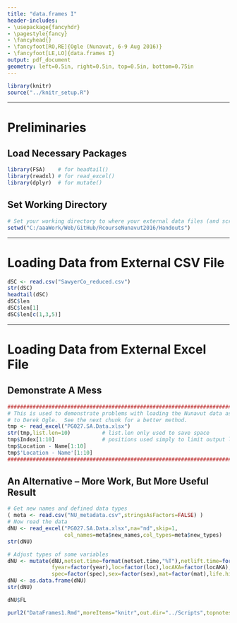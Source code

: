 ```yaml
---
title: "data.frames I"
header-includes:
- \usepackage{fancyhdr}
- \pagestyle{fancy}
- \fancyhead{}
- \fancyfoot[RO,RE]{Ogle (Nunavut, 6-9 Aug 2016)}
- \fancyfoot[LE,LO]{data.frames I}
output: pdf_document
geometry: left=0.5in, right=0.5in, top=0.5in, bottom=0.75in
---
```


```r
library(knitr)
source("../knitr_setup.R")
```

----

# Preliminaries
## Load Necessary Packages
```r
library(FSA)    # for headtail()
library(readxl) # for read_excel()
library(dplyr)  # for mutate()
```

## Set Working Directory
```r
# Set your working directory to where your external data files (and scripts) are located.
setwd("C:/aaaWork/Web/GitHub/RcourseNunavut2016/Handouts")
```

----

# Loading Data from External CSV File
```r
dSC <- read.csv("SawyerCo_reduced.csv")
str(dSC)
headtail(dSC)
dSC$len
dSC$len[1]
dSC$len[c(1,3,5)]
```

----

# Loading Data from External Excel File
## Demonstrate A Mess
```r
################################################################################
# This is used to demonstrate problems with loading the Nunavut data as given
# to Derek Ogle.  See the next chunk for a better method.
tmp <- read_excel("PG027.SA.Data.xlsx")
str(tmp,list.len=10)          # list.len only used to save space
tmp$Index[1:10]               # positions used simply to limit output length
tmp$Location - Name[1:10]
tmp$'Location - Name'[1:10]
################################################################################
```

\newpage
## An Alternative -- More Work, But More Useful Result
\vspace{-12pt}
```r
# Get new names and defined data types
( meta <- read.csv("NU_metadata.csv",stringsAsFactors=FALSE) )
# Now read the data
dNU <- read_excel("PG027.SA.Data.xlsx",na="nd",skip=1,
                  col_names=meta$new_names,col_types=meta$new_types)
str(dNU)
```
```r
# Adjust types of some variables
dNU <- mutate(dNU,netset.time=format(netset.time,"%T"),netlift.time=format(netlift.time,"%T"),
              fyear=factor(year),loc=factor(loc),locAKA=factor(locAKA),water.type=factor(water.type),
              spec=factor(spec),sex=factor(sex),mat=factor(mat),life.hist=factor(life.hist))
dNU <- as.data.frame(dNU)
str(dNU)
```
```r
dNU$FL
```


```r
purl2("DataFrames1.Rmd",moreItems="knitr",out.dir="../Scripts",topnotes="Nunavut 6-9-Aug-16")
```

